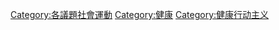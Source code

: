 [[Category:各議題社會運動|Category:各議題社會運動]]
[[Category:健康|Category:健康]]
[[Category:健康行动主义|Category:健康行动主义]]